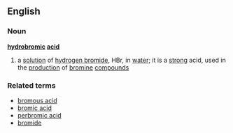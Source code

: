 ==English==
===Noun===
{{wikipedia}}
'''[[hydrobromic]] [[acid]]'''
#{{chemistry}} a [[solution]] of [[hydrogen bromide]], HBr, in [[water]]; it is a [[strong]] acid, used in the [[production]] of [[bromine]] [[compound]]s
===Related terms===
*[[bromous acid]]
*[[bromic acid]]
*[[perbromic acid]]
*[[bromide]]